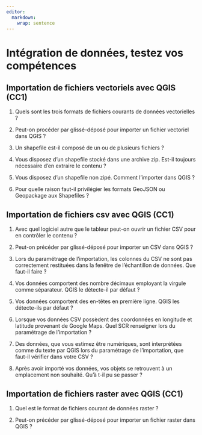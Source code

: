 ---
editor: 
  markdown: 
    wrap: sentence
---

# Intégration de données, testez vos compétences

## Importation de fichiers vectoriels avec QGIS (CC1)

1.  Quels sont les trois formats de fichiers courants de données vectorielles ?

2.  Peut-on procéder par glissé-déposé pour importer un fichier vectoriel dans QGIS ?

3.  Un shapefile est-il composé de un ou de plusieurs fichiers ?

4.  Vous disposez d'un shapefile stocké dans une archive zip.
    Est-il toujours nécessaire d'en extraire le contenu ?

5.  Vous disposez d'un shapefile non zipé.
    Comment l'importer dans QGIS ?

6.  Pour quelle raison faut-il privilégier les formats GeoJSON ou Geopackage aux Shapefiles ?

## Importation de fichiers csv avec QGIS (CC1)

1.  Avec quel logiciel autre que le tableur peut-on ouvrir un fichier CSV pour en contrôler le contenu ?

2.  Peut-on précéder par glissé-déposé pour importer un CSV dans QGIS ?

3.  Lors du paramétrage de l'importation, les colonnes du CSV ne sont pas correctement restituées dans la fenêtre de l'échantillon de données.
    Que faut-il faire ?

4.  Vos données comportent des nombre décimaux employant la virgule comme séparateur.
    QGIS le détecte-il par défaut ?

5.  Vos données comportent des en-têtes en première ligne.
    QGIS les détecte-ils par défaut ?

6.  Lorsque vos données CSV possèdent des coordonnées en longitude et latitude provenant de Google Maps.
    Quel SCR renseigner lors du paramétrage de l'importation ?

7.  Des données, que vous estimez être numériques, sont interprétées comme du texte par QGIS lors du paramétrage de l'importation, que faut-il vérifier dans votre CSV ?

8.  Après avoir importé vos données, vos objets se retrouvent à un emplacement non souhaité.
    Qu'à t-il pu se passer ?

## Importation de fichiers raster avec QGIS (CC1)

1.  Quel est le format de fichiers courant de données raster ?

2.  Peut-on précéder par glissé-déposé pour importer un fichier raster dans QGIS ?
